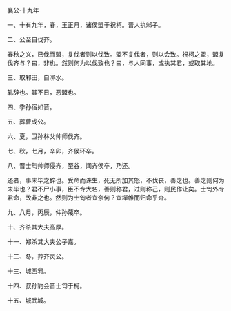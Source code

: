 

襄公·十九年

一、十有九年，春，王正月，诸侯盟于祝柯。晋人执邾子。

二、公至自伐齐。

春秋之义，已伐而盟，复伐者则以伐致。盟不复伐者，则以会致。祝柯之盟，盟复伐齐与？曰，非也。然则何为以伐致也？曰，与人同事，或执其君，或取其地。

三、取邾田，自漷水。

轧辞也。其不日，恶盟也。

四、季孙宿如晋。

五、葬曹成公。

六、夏，卫孙林父帅师伐齐。

七、秋，七月，辛卯，齐侯环卒。

八、晋士匄帅师侵齐，至谷，闻齐侯卒，乃还。

还者，事未毕之辞也。受命而诛生，死无所加其怒，不伐丧，善之也。善之则何为未毕也？君不尸小事，臣不专大名，善则称君，过则称己，则民作让矣。士匄外专君命，故非之也。然则为士匄者宜奈何？宜墠帷而归命乎介。

九、八月，丙辰，仲孙蔑卒。

十、齐杀其大夫高厚。

十一、郑杀其大夫公子嘉。

十二、冬，葬齐灵公。

十三、城西郛。

十四、叔孙豹会晋士匄于柯。

十五、城武城。

